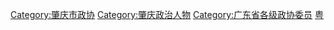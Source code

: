 [[Category:肇庆市政协|Category:肇庆市政协]]
[[Category:肇庆政治人物|Category:肇庆政治人物]]
[[Category:广东省各级政协委员|Category:广东省各级政协委员]]
[[Category:设区的市政协委员|粤]]